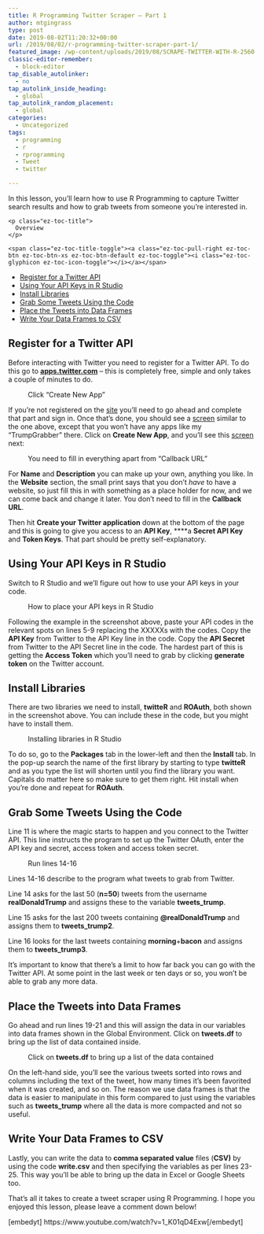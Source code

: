 ```yaml
---
title: R Programming Twitter Scraper – Part 1
author: mtgingrass
type: post
date: 2019-08-02T11:20:32+00:00
url: /2019/08/02/r-programming-twitter-scraper-part-1/
featured_image: /wp-content/uploads/2019/08/SCRAPE-TWITTER-WITH-R-2560-featured.jpg
classic-editor-remember:
  - block-editor
tap_disable_autolinker:
  - no
tap_autolink_inside_heading:
  - global
tap_autolink_random_placement:
  - global
categories:
  - Uncategorized
tags:
  - programming
  - r
  - rprogramming
  - Tweet
  - twitter

---
```

In this lesson, you&#8217;ll learn how to use R Programming to capture Twitter search results and how to grab tweets from someone you&#8217;re interested in.

<div id="ez-toc-container" class="ez-toc-v2_0_11 counter-hierarchy counter-decimal ez-toc-grey">
  <div class="ez-toc-title-container">
    <p class="ez-toc-title">
      Overview
    </p>
    
    <span class="ez-toc-title-toggle"><a class="ez-toc-pull-right ez-toc-btn ez-toc-btn-xs ez-toc-btn-default ez-toc-toggle"><i class="ez-toc-glyphicon ez-toc-icon-toggle"></i></a></span>
  </div><nav>
  
  <ul class="ez-toc-list ez-toc-list-level-1">
    <li class="ez-toc-page-1 ez-toc-heading-level-2">
      <a class="ez-toc-link ez-toc-heading-1" href="/2019/08/02/r-programming-twitter-scraper-part-1/#Register_for_a_Twitter_API" title="Register for a Twitter API">Register for a Twitter API</a>
    </li>
    <li class="ez-toc-page-1 ez-toc-heading-level-2">
      <a class="ez-toc-link ez-toc-heading-2" href="/2019/08/02/r-programming-twitter-scraper-part-1/#Using_Your_API_Keys_in_R_Studio" title="Using Your API Keys in R Studio">Using Your API Keys in R Studio</a>
    </li>
    <li class="ez-toc-page-1 ez-toc-heading-level-2">
      <a class="ez-toc-link ez-toc-heading-3" href="/2019/08/02/r-programming-twitter-scraper-part-1/#Install_Libraries" title="Install Libraries ">Install Libraries </a>
    </li>
    <li class="ez-toc-page-1 ez-toc-heading-level-2">
      <a class="ez-toc-link ez-toc-heading-4" href="/2019/08/02/r-programming-twitter-scraper-part-1/#Grab_Some_Tweets_Using_the_Code" title="Grab Some Tweets Using the Code">Grab Some Tweets Using the Code</a>
    </li>
    <li class="ez-toc-page-1 ez-toc-heading-level-2">
      <a class="ez-toc-link ez-toc-heading-5" href="/2019/08/02/r-programming-twitter-scraper-part-1/#Place_the_Tweets_into_Data_Frames" title="Place the Tweets into Data Frames">Place the Tweets into Data Frames</a>
    </li>
    <li class="ez-toc-page-1 ez-toc-heading-level-2">
      <a class="ez-toc-link ez-toc-heading-6" href="/2019/08/02/r-programming-twitter-scraper-part-1/#Write_Your_Data_Frames_to_CSV" title="Write Your Data Frames to CSV">Write Your Data Frames to CSV</a>
    </li>
  </ul></nav>
</div>

## <span class="ez-toc-section" id="Register_for_a_Twitter_API"></span>Register for a Twitter API<span class="ez-toc-section-end"></span>

Before interacting with Twitter you need to register for a Twitter API. To do this go to **<a rel="noreferrer noopener" aria-label="apps.twitter.com (opens in a new tab)" href="https://apps.twitter.com" target="_blank">apps.twitter.com</a>** &#8211; this is completely free, simple and only takes a couple of minutes to do.

<div class="wp-block-image">
  <figure class="aligncenter"><img src="/wp-content/uploads/2019/08/AwesomeScreenshot-www-youtube-watch-2019-08-01_2_37-1024x711.png" alt="" class="wp-image-847" srcset="/wp-content/uploads/2019/08/AwesomeScreenshot-www-youtube-watch-2019-08-01_2_37-1024x711.png 1024w, /wp-content/uploads/2019/08/AwesomeScreenshot-www-youtube-watch-2019-08-01_2_37-300x208.png 300w, /wp-content/uploads/2019/08/AwesomeScreenshot-www-youtube-watch-2019-08-01_2_37-768x533.png 768w, /wp-content/uploads/2019/08/AwesomeScreenshot-www-youtube-watch-2019-08-01_2_37.png 1122w" sizes="(max-width: 1024px) 100vw, 1024px" /><figcaption>Click &#8220;Create New App&#8221;</figcaption></figure>
</div>

If you&#8217;re not registered on the <a class="thirstylink" target="_blank" title="SiteUnderground Link" href="/recommends/siteunderground-link/" data-shortcode="true">site</a> you&#8217;ll need to go ahead and complete that part and sign in. Once that&#8217;s done, you should see a <a class="thirstylink" target="_blank" title="Screen" href="https://amzn.to/2LMDuep" data-linkid="814" data-shortcode="true">screen</a> similar to the one above, except that you won&#8217;t have any apps like my &#8220;TrumpGrabber&#8221; there. Click on **Create New App**, and you&#8217;ll see this <a class="thirstylink" target="_blank" title="Screen" href="https://amzn.to/2LMDuep" data-linkid="814" data-shortcode="true">screen</a> next:<figure class="wp-block-image">

<img src="/wp-content/uploads/2019/08/AwesomeScreenshot-www-youtube-watch-2019-08-01_2_44-1024x516.png" alt="" class="wp-image-848" srcset="/wp-content/uploads/2019/08/AwesomeScreenshot-www-youtube-watch-2019-08-01_2_44-1024x516.png 1024w, /wp-content/uploads/2019/08/AwesomeScreenshot-www-youtube-watch-2019-08-01_2_44-300x151.png 300w, /wp-content/uploads/2019/08/AwesomeScreenshot-www-youtube-watch-2019-08-01_2_44-768x387.png 768w, /wp-content/uploads/2019/08/AwesomeScreenshot-www-youtube-watch-2019-08-01_2_44.png 1725w" sizes="(max-width: 1024px) 100vw, 1024px" /><figcaption>You need to fill in everything apart from &#8220;Callback URL&#8221;</figcaption></figure> 

For **Name** and **Description** you can make up your own, anything you like. In the **Website** section, the small print says that you don&#8217;t _have_ to have a website, so just fill this in with something as a place holder for now, and we can come back and change it later. You don&#8217;t need to fill in the **Callback URL**.

Then hit **Create your Twitter application** down at the bottom of the page and this is going to give you access to an **API Key**, ****a **Secret API Key** and **Token Keys**. That part should be pretty self-explanatory.

## <span class="ez-toc-section" id="Using_Your_API_Keys_in_R_Studio"></span>Using Your API Keys in R Studio<span class="ez-toc-section-end"></span>

Switch to R Studio and we&#8217;ll figure out how to use your API keys in your code. <figure class="wp-block-image">

<img src="/wp-content/uploads/2019/08/AwesomeScreenshot-www-youtube-watch-2019-08-02_3_08-1024x603.png" alt="" class="wp-image-851" srcset="/wp-content/uploads/2019/08/AwesomeScreenshot-www-youtube-watch-2019-08-02_3_08-1024x603.png 1024w, /wp-content/uploads/2019/08/AwesomeScreenshot-www-youtube-watch-2019-08-02_3_08-300x177.png 300w, /wp-content/uploads/2019/08/AwesomeScreenshot-www-youtube-watch-2019-08-02_3_08-768x452.png 768w, /wp-content/uploads/2019/08/AwesomeScreenshot-www-youtube-watch-2019-08-02_3_08.png 1725w" sizes="(max-width: 1024px) 100vw, 1024px" /><figcaption>How to place your API keys in R Studio</figcaption></figure> 

Following the example in the screenshot above, paste your API codes in the relevant spots on lines 5-9 replacing the XXXXXs with the codes. Copy the **API Key** from Twitter to the API Key line in the code. Copy the **API Secret** from Twitter to the API Secret line in the code. The hardest part of this is getting the **Access Token** which you&#8217;ll need to grab by clicking **generate** **token** on the Twitter account.

## <span class="ez-toc-section" id="Install_Libraries"></span>Install Libraries <span class="ez-toc-section-end"></span>

There are two libraries we need to install, **twitteR** and **ROAuth**, both shown in the screenshot above. You can include these in the code, but you might have to install them. <figure class="wp-block-image">

<img src="/wp-content/uploads/2019/08/AwesomeScreenshot-www-youtube-watch-2019-08-02_3_19-1024x603.png" alt="" class="wp-image-852" srcset="/wp-content/uploads/2019/08/AwesomeScreenshot-www-youtube-watch-2019-08-02_3_19-1024x603.png 1024w, /wp-content/uploads/2019/08/AwesomeScreenshot-www-youtube-watch-2019-08-02_3_19-300x177.png 300w, /wp-content/uploads/2019/08/AwesomeScreenshot-www-youtube-watch-2019-08-02_3_19-768x452.png 768w, /wp-content/uploads/2019/08/AwesomeScreenshot-www-youtube-watch-2019-08-02_3_19.png 1726w" sizes="(max-width: 1024px) 100vw, 1024px" /><figcaption>Installing libraries in R Studio</figcaption></figure> 

To do so, go to the **Packages** tab in the lower-left and then the **Install** tab. In the pop-up search the name of the first library by starting to type **twitteR** and as you type the list will shorten until you find the library you want. Capitals do matter here so make sure to get them right. Hit install when you&#8217;re done and repeat for **ROAuth**.

## <span class="ez-toc-section" id="Grab_Some_Tweets_Using_the_Code"></span>Grab Some Tweets Using the Code<span class="ez-toc-section-end"></span>

Line 11 is where the magic starts to happen and you connect to the Twitter API. This line instructs the program to set up the Twitter OAuth, enter the API key and secret, access token and access token secret. <figure class="wp-block-image">

<img src="/wp-content/uploads/2019/08/AwesomeScreenshot-www-youtube-watch-2019-08-02_3_32-1024x602.png" alt="" class="wp-image-854" srcset="/wp-content/uploads/2019/08/AwesomeScreenshot-www-youtube-watch-2019-08-02_3_32-1024x602.png 1024w, /wp-content/uploads/2019/08/AwesomeScreenshot-www-youtube-watch-2019-08-02_3_32-300x176.png 300w, /wp-content/uploads/2019/08/AwesomeScreenshot-www-youtube-watch-2019-08-02_3_32-768x451.png 768w, /wp-content/uploads/2019/08/AwesomeScreenshot-www-youtube-watch-2019-08-02_3_32.png 1727w" sizes="(max-width: 1024px) 100vw, 1024px" /><figcaption>Run lines 14-16</figcaption></figure> 

Lines 14-16 describe to the program what tweets to grab from Twitter. 

Line 14 asks for the last 50 (**n=50**) tweets from the username **realDonaldTrump** and assigns these to the variable **tweets_trump**. 

Line 15 asks for the last 200 tweets containing **@realDonaldTrump** and assigns them to **tweets_trump2**.

Line 16 looks for the last tweets containing **morning**+**bacon** and assigns them to **tweets_trump3**.

It&#8217;s important to know that there&#8217;s a limit to how far back you can go with the Twitter API. At some point in the last week or ten days or so, you won&#8217;t be able to grab any more data.

## <span class="ez-toc-section" id="Place_the_Tweets_into_Data_Frames"></span>Place the Tweets into Data Frames<span class="ez-toc-section-end"></span>

Go ahead and run lines 19-21 and this will assign the data in our variables into data frames shown in the Global Environment. Click on **tweets.df** to bring up the list of data contained inside.<figure class="wp-block-image">

<img src="/wp-content/uploads/2019/08/AwesomeScreenshot-www-youtube-watch-2019-08-02_3_44-1024x604.png" alt="" class="wp-image-855" srcset="/wp-content/uploads/2019/08/AwesomeScreenshot-www-youtube-watch-2019-08-02_3_44-1024x604.png 1024w, /wp-content/uploads/2019/08/AwesomeScreenshot-www-youtube-watch-2019-08-02_3_44-300x177.png 300w, /wp-content/uploads/2019/08/AwesomeScreenshot-www-youtube-watch-2019-08-02_3_44-768x453.png 768w, /wp-content/uploads/2019/08/AwesomeScreenshot-www-youtube-watch-2019-08-02_3_44.png 1724w" sizes="(max-width: 1024px) 100vw, 1024px" /><figcaption>Click on **tweets.df** to bring up a list of the data contained</figcaption></figure> 

On the left-hand side, you&#8217;ll see the various tweets sorted into rows and columns including the text of the tweet, how many times it&#8217;s been favorited when it was created, and so on. The reason we use data frames is that the data is easier to manipulate in this form compared to just using the variables such as **tweets_trump** where all the data is more compacted and not so useful.

## <span class="ez-toc-section" id="Write_Your_Data_Frames_to_CSV"></span>Write Your Data Frames to CSV<span class="ez-toc-section-end"></span>

Lastly, you can write the data to **comma separated value** files (**CSV)** by using the code **write.csv** and then specifying the variables as per lines 23-25. This way you&#8217;ll be able to bring up the data in Excel or Google Sheets too.

That&#8217;s all it takes to create a tweet scraper using R Programming. I hope you enjoyed this lesson, please leave a comment down below!

[embedyt] https://www.youtube.com/watch?v=1_K01qD4Exw[/embedyt]